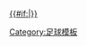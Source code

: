 [[2011/12賽季歐洲冠軍聯賽#附加賽|{{#if:{{{dc|}}}|{{nowrap|2011/12賽季歐洲冠軍聯賽}}}} {{nowrap|附加賽}}]]<!--
--><noinclude>[[Category:足球模板]]</noinclude>
